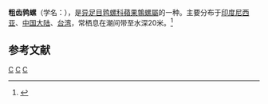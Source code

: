 {{Speciesbox
| taxon = Malea pomum
| binomial_authority = ([[Linnaeus|Linnaeus]], 1758)
}}
'''粗齿鹑螺'''（学名：''{{lang|la|Malea pomum}}''），是[[异足目|异足目]][[鹑螺科|鹑螺科]][[蘋果鶉螺屬|蘋果鶉螺屬]]的一种。主要分布于[[印度尼西亚|印度尼西亚]]、[[中国大陆|中国大陆]]、[[台湾|台湾]]，常栖息在潮间带至水深20米。<ref>{{cite web|url=http://shell.sinica.edu.tw/chinese/shellbase_detail.php?science_no=686|title=国际贝库：粗齿鹑螺|publisher=台湾贝类资料库|accessdate=2009-08-11}}</ref>

==参考文献==
{{reflist|2}}


{{taxonbar}}
[[Category:_1758年描述的动物|C]]
[[Category:蘋果鶉螺屬|C]]
[[Category:_卡尔·林奈命名的生物分类|C]]